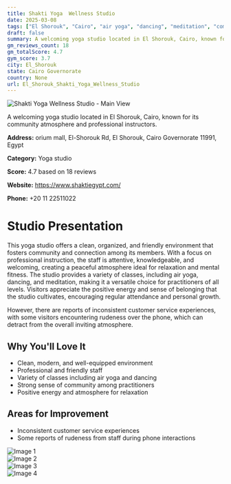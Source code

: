 ```yaml
---
title: Shakti Yoga  Wellness Studio
date: 2025-03-08
tags: ["El Shorouk", "Cairo", "air yoga", "dancing", "meditation", "community", "cleanliness", "El Shorouk"]  
draft: false
summary: A welcoming yoga studio located in El Shorouk, Cairo, known for its community atmosphere and professional instructors.
gm_reviews_count: 18
gm_totalScore: 4.7
gym_score: 3.7
city: El_Shorouk
state: Cairo Governorate
country: None
url: El_Shorouk_Shakti_Yoga_Wellness_Studio
---
```


<div className="aspect-[16/9] relative my-8">
  <img 
    src="https://lh5.googleusercontent.com/p/AF1QipMti4PkKzRlENrb5xtSpPMQW5chZfT-j58mexvg=w1920-h1080-k-no"
    alt="Shakti Yoga  Wellness Studio - Main View"
    className="object-cover absolute inset-0 w-full h-full rounded-lg"
  />
</div>

A welcoming yoga studio located in El Shorouk, Cairo, known for its community atmosphere and professional instructors.

**Address:** orium mall, El-Shorouk Rd, El Shorouk, Cairo Governorate 11991, Egypt

**Category:** Yoga studio

**Score:** 4.7 based on 18 reviews

**Website:** https://www.shaktiegypt.com/

**Phone:** +20 11 22511022

# Studio Presentation

This yoga studio offers a clean, organized, and friendly environment that fosters community and connection among its members. With a focus on professional instruction, the staff is attentive, knowledgeable, and welcoming, creating a peaceful atmosphere ideal for relaxation and mental fitness. The studio provides a variety of classes, including air yoga, dancing, and meditation, making it a versatile choice for practitioners of all levels. Visitors appreciate the positive energy and sense of belonging that the studio cultivates, encouraging regular attendance and personal growth.

However, there are reports of inconsistent customer service experiences, with some visitors encountering rudeness over the phone, which can detract from the overall inviting atmosphere.

## Why You'll Love It

- Clean, modern, and well-equipped environment
- Professional and friendly staff
- Variety of classes including air yoga and dancing
- Strong sense of community among practitioners
- Positive energy and atmosphere for relaxation

## Areas for Improvement

- Inconsistent customer service experiences
- Some reports of rudeness from staff during phone interactions

<div className="grid grid-cols-1 xl:grid-cols-2 gap-4 my-8">
<div className="aspect-[4/3] relative"><img src="https://lh5.googleusercontent.com/p/AF1QipMzZVQ0UMaItlUuouQMJdnZ8zEU13COR6p4nc4D=w1920-h1080-k-no" alt="Image 1" className="object-cover absolute inset-0 w-full h-full rounded-lg" /></div>
<div className="aspect-[4/3] relative"><img src="https://lh5.googleusercontent.com/p/AF1QipOmJ0eWywzQczDbdZNkS7zq4KnZdAASbEZgBrPH=w1920-h1080-k-no" alt="Image 2" className="object-cover absolute inset-0 w-full h-full rounded-lg" /></div>
<div className="aspect-[4/3] relative"><img src="https://lh5.googleusercontent.com/p/AF1QipMKu1xS4zekAiYvGkoTLU3QPTrUdl1jVxTyc1do=w1920-h1080-k-no" alt="Image 3" className="object-cover absolute inset-0 w-full h-full rounded-lg" /></div>
<div className="aspect-[4/3] relative"><img src="https://lh5.googleusercontent.com/p/AF1QipO487Jb-oUPPncB5Sc3etn4G4fYFSFTn_lY5puE=w1920-h1080-k-no" alt="Image 4" className="object-cover absolute inset-0 w-full h-full rounded-lg" /></div>
</div>